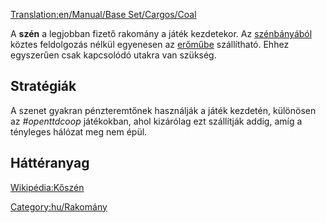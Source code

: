 [[Translation:en/Manual/Base Set/Cargos/Coal]]

{{hu/Manual/Base Set/Cargos/Rakomány|név     = Szén
|kép     = en/Manual/Base Set/Cargos/Coal.png
|termeli = [[hu/Manual/Base Set/Industries/Szénbánya|Szénbánya]]
|fogadja = [[hu/Manual/Base Set/Industries/Erőmű|Erőmű]]
}}

A '''szén''' a legjobban fizető rakomány a játék kezdetekor. Az [[hu/Manual/Base Set/Industries/Szénbánya|szénbányából]] köztes feldolgozás nélkül egyenesen az [[hu/Manual/Base Set/Industries/Erőmű|erőműbe]] szállítható. Ehhez egyszerűen csak kapcsolódó utakra van szükség.

==Stratégiák==
A szenet gyakran pénzteremtőnek használják a játék kezdetén, különösen az ''#openttdcoop'' játékokban, ahol kizárólag ezt szállítják addig, amíg a tényleges hálózat meg nem épül.

==Háttéranyag==
[http://hu.wikipedia.org/wiki/Kőszén Wikipédia:Kőszén]

[[Category:hu/Rakomány]]